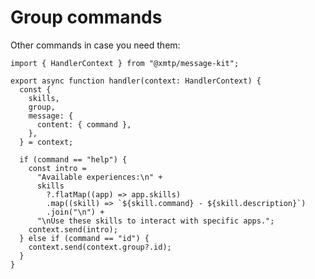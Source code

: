 # Group commands

Other commands in case you need them:

```tsx [src/handler/group.ts]
import { HandlerContext } from "@xmtp/message-kit";

export async function handler(context: HandlerContext) {
  const {
    skills,
    group,
    message: {
      content: { command },
    },
  } = context;

  if (command == "help") {
    const intro =
      "Available experiences:\n" +
      skills
        ?.flatMap((app) => app.skills)
        .map((skill) => `${skill.command} - ${skill.description}`)
        .join("\n") +
      "\nUse these skills to interact with specific apps.";
    context.send(intro);
  } else if (command == "id") {
    context.send(context.group?.id);
  }
}
```
